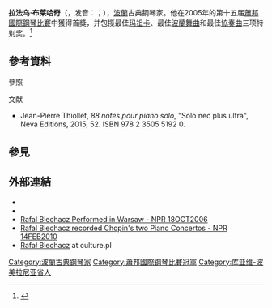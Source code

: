 {{Expand language|en|time=2022-01-29T19:23:42+00:00}}
{{Infobox musical artist
| name            = 拉法乌·布莱哈奇<br>Rafał Blechacz
| real_name       = 
| native_name     =
| native_name_lang=
| Background      = non_vocal_instrumentalist
| image           = Rafal Blechacz.jpg
| image_size      =
| caption         = 
| nationality     = 
| birth_date      = {{birth date and age|1985|6|30}}
| birth_place     = {{flag|波兰}}[[诺泰奇河畔纳克沃|诺泰奇河畔纳克沃]]
| death_date      = 
| death_place     = 
| death_cause     = 
| resting_place   = 
| alma_mater      = 
| Instrument      = 
| Genre           = [[古典音乐|古典音乐]]
| Occupation      = [[钢琴家|钢琴家]]
| Years_active    = 
| Label           = 
| related_group   = 
| spouse          = 
| children        = 
| signature       = 
| URL             = {{URL|https://blechacz.net}}
| awards          = {{Gold1}}第十五届[[蕭邦國際鋼琴比賽|蕭邦國際鋼琴比賽]]（2005年）
}}

'''拉法乌·布莱哈奇'''（{{lang-pl|'''Rafał Blechacz'''}}，发音：{{IPAc-pl|AUD|Pl-Rafal Blechacz.oga|'|r|a|f|a|ł|-|'|b|l|e|ch|a|cz}}；{{bd|1985年|6月30日||}}），[[波蘭|波蘭]]古典鋼琴家。他在2005年的第十五届[[蕭邦國際鋼琴比賽|蕭邦國際鋼琴比賽]]中獲得首獎，并包揽最佳[[玛祖卡|玛祖卡]]、最佳[[波蘭舞曲|波蘭舞曲]]和最佳[[協奏曲|協奏曲]]三项特别奖。<ref name=gilmore>{{cite web|title=Gilmore Artist Award|url=http://www.thegilmore.org/gilmore-artist-award/|work=The Gilmore|access-date=8 January 2014|archive-date=2019-08-17|archive-url=https://web.archive.org/web/20190817022454/http://www.thegilmore.org/gilmore-artist-award/}}</ref>

== 參考資料 ==
;參照
{{Reflist}}

;文献
* Jean-Pierre Thiollet, ''88 notes pour piano solo'', "Solo nec plus ultra", Neva Editions, 2015, 52. ISBN 978 2 3505 5192 0.

== 參見 ==
{{portal|古典音樂}}

== 外部連結 ==
* {{Discogs artist|1067030}}
*{{Official website|http://www.blechacz.net}}
*[https://www.npr.org/templates/story/story.php?storyId=6290156 Rafal Blechacz Performed in Warsaw - NPR 18OCT2006] {{Wayback|url=https://www.npr.org/templates/story/story.php?storyId=6290156 |date=20201203234403 }}
*[https://www.npr.org/templates/story/story.php?storyId=123604975 Rafal Blechacz recorded Chopin's two Piano Concertos - NPR 14FEB2010] {{Wayback|url=https://www.npr.org/templates/story/story.php?storyId=123604975 |date=20161106122639 }}
*[http://www.culture.pl/web/english/resources-music-full-page/-/eo_event_asset_publisher/eAN5/content/rafal-blechacz Rafał Blechacz] {{Wayback|url=http://www.culture.pl/web/english/resources-music-full-page/-/eo_event_asset_publisher/eAN5/content/rafal-blechacz |date=20130109013630 }} at culture.pl

{{Authority control}}
{{古典音乐作曲家小作品}}

{{DEFAULTSORT:Blechacz, Rafal}}
[[Category:波蘭古典鋼琴家|Category:波蘭古典鋼琴家]]
[[Category:蕭邦國際鋼琴比賽冠軍|Category:蕭邦國際鋼琴比賽冠軍]]
[[Category:库亚维-波美拉尼亚省人|Category:库亚维-波美拉尼亚省人]]